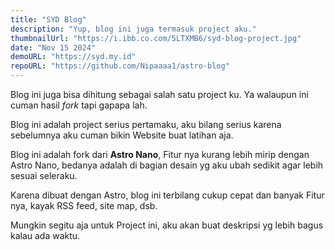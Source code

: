 ```yaml
---
title: "SYD Blog"
description: "Yup, blog ini juga termasuk project aku."
thumbnailUrl: "https://i.ibb.co.com/5LTXMB6/syd-blog-project.jpg"
date: "Nov 15 2024"
demoURL: "https://syd.my.id"
repoURL: "https://github.com/Nipaaaa1/astro-blog"
---
```


Blog ini juga bisa dihitung sebagai salah satu project ku. Ya walaupun ini cuman hasil _fork_ tapi gapapa lah.

Blog ini adalah project serius pertamaku, aku bilang serius karena sebelumnya aku cuman bikin Website buat latihan aja.

Blog ini adalah fork dari **Astro Nano**, Fitur nya kurang lebih mirip dengan Astro Nano, bedanya adalah di bagian desain yg aku ubah sedikit agar lebih sesuai seleraku.

Karena dibuat dengan Astro, blog ini terbilang cukup cepat dan banyak Fitur nya, kayak RSS feed, site map, dsb.

Mungkin segitu aja untuk Project ini, aku akan buat deskripsi yg lebih bagus kalau ada waktu.

